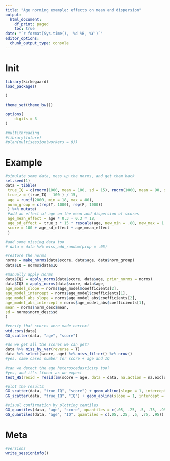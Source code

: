 ```yaml
---
title: "Age norming example: effects on mean and dispersion"
output:
  html_document:
    df_print: paged
    toc: true
date: "`r format(Sys.time(), '%d %B, %Y')`"
editor_options: 
  chunk_output_type: console
---
```


# Init

```r
library(kirkegaard)
load_packages(
  
)

theme_set(theme_bw())

options(
    digits = 3
)

#multithreading
#library(future)
#plan(multisession(workers = 8))
```

# Example

```r
#simulate some data, mess up the norms, and get them back
set.seed(1)
data = tibble(
 true_IQ = c(rnorm(1000, mean = 100, sd = 15), rnorm(1000, mean = 90, sd = 15)),
 true_z = (true_IQ - 100 ) / 15,
 age = runif(2000, min = 18, max = 80),
 norm_group = c(rep(T, 1000), rep(F, 1000))
 ) %>% mutate(
 #add an effect of age on the mean and dispersion of scores
 age_mean_effect = age * 0.3 - 0.3 * 18,
 age_sd_effect = true_z * 15 * rescale(age, new_min = .80, new_max = 1.20),
 score = 100 + age_sd_effect + age_mean_effect
 )

#add some missing data too
# data = data %>% miss_add_random(prop = .05)

#restore the norms
norms = make_norms(data$score, data$age, data$norm_group)
data$IQ = norms$data$IQ

#manually apply norms
data$IQ2 = apply_norms(data$score, data$age, prior_norms = norms)
data$IQ3 = apply_norms(data$score, data$age,
age_model_slope = norms$age_model$coefficients[2],
age_model_intercept = norms$age_model$coefficients[1],
age_model_abs_slope = norms$age_model_abs$coefficients[2],
age_model_abs_intercept = norms$age_model_abs$coefficients[1],
mean = norms$norm_desc$mean,
sd = norms$norm_desc$sd
)

#verify that scores were made correct
wtd.cors(data)
GG_scatter(data, "age", "score")

#do we get all the scores we can get?
data %>% miss_by_var(reverse = T)
data %>% select(score, age) %>% miss_filter() %>% nrow()
#yes, same cases number for score + age and IQ

#can we detect the age heteroscedasticity too?
#yes, and it's linear as we expect
test_HS(resid = resid(lm(score ~ age, data = data, na.action = na.exclude)), x = data$age)

#plot the results
GG_scatter(data, "true_IQ", "score") + geom_abline(slope = 1, intercept = 0, linetype = 2)
GG_scatter(data, "true_IQ", "IQ") + geom_abline(slope = 1, intercept = 0, linetype = 2)

#visual confirmation by plotting centiles
GG_quantiles(data, "age", "score", quantiles = c(.05, .25, .5, .75, .95))
GG_quantiles(data, "age", "IQ", quantiles = c(.05, .25, .5, .75, .95))

```


# Meta

```r
#versions
write_sessioninfo()
```
